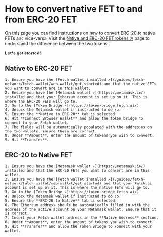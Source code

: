 # How to convert native FET to and from ERC-20 FET

On this page you can find instructions on how to convert ERC-20 to native FETs and vice-versa. Visit the [Native and ERC-20 FET tokens ↗️](/concepts/fetch-network/native-and-erc20-fet-tokens) page to understand the difference between the two tokens.

**Let's get started!**

## Native to ERC-20 FET

    1. Ensure you have the [Fetch wallet installed ↗️](/guides/fetch-network/fetch-wallet/web-wallet/get-started) and that the native FETs you want to convert are in this wallet.
    2. Ensure you have the [Metamask wallet ↗️](https://metamask.io/) installed and that your Ethereum account is set up on it. This is where the ERC-20 FETs will go to.
    3. Go to the [Token Bridge ↗️](https://token-bridge.fetch.ai/).
    4. Unlock the Metamask wallet if instructed to do so.
    5. Ensure the **Native to ERC-20** tab is selected.
    6. Hit **Connect Browser Wallet** and allow the token bridge to connect to your Fetch wallet.
    7. The fields will be automatically populated with the addresses on the two wallets. Ensure these are correct.
    8. Under **Amount**, enter the amount of tokens you wish to convert.
    9. Hit **Transfer**.

## ERC-20 to Native FET

    1. Ensure you have the [Metamask wallet ↗️](https://metamask.io/) installed and that the ERC-20 FETs you want to convert are in this wallet.
    2. Ensure you have the [Fetch wallet installed ↗️](/guides/fetch-network/fetch-wallet/web-wallet/get-started) and that your Fetch.ai account is set up on it. This is where the native FETs will go to.
    3. Go to the [Token Bridge ↗️](https://token-bridge.fetch.ai/).
    4. Unlock the Metamask wallet if instructed to do so.
    5. Ensure the **ERC-20 to Native** tab is selected.
    6. The Ethereum address should be automatically filled in with the address of the active account on your Metamask wallet. Ensure that it is correct.
    7. Insert your Fetch wallet address in the **Native Address** section.
    8. Under **Amount**, enter the amount of tokens you wish to convert.
    9. Hit **Transfer** and allow the Token Bridge to connect with your wallet.
